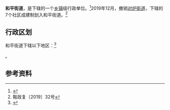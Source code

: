 {{中国乡级行政区|21/03/02/008/000
| 电话区号 = 412
}}

'''和平街道'''，是{{PRC admin/fullname|21/03/02/008/000|3}}下辖的一个[[乡镇|乡镇]]级行政单位。<ref>{{PRC admin/ref sgc|{{PRC admin/parent|21/03/02/008/000}}}}</ref>2019年12月，撤销[[对炉街道|对炉街道]]，下辖的7个社区成建制划入和平街道。<ref>鞍政复〔2019〕32号</ref>

== 行政区划 ==

和平街道下辖以下地区：<ref>{{PRC admin/ref sgc|21/03/02/008/000}}</ref>

{{PRC admin/children|21/03/02/008/000}}。

== 参考资料 ==

{{reflist}}

{{PRC admin/navcat|21/03/02/008/000}}